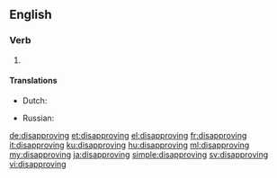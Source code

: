 ==English==

===Verb===
{{head|en|present participle}}

# {{present participle of|disapprove|lang=en}}

====Translations====
{{trans-top|present participle of disapprove}}
* Dutch: {{t+|nl|afkeurend}}
{{trans-mid}}
* Russian: {{t+|ru|неодобрительный|tr=neodobrítelʹnyj|sc=Cyrl}}
{{trans-bottom}}

[[de:disapproving]]
[[et:disapproving]]
[[el:disapproving]]
[[fr:disapproving]]
[[it:disapproving]]
[[ku:disapproving]]
[[hu:disapproving]]
[[ml:disapproving]]
[[my:disapproving]]
[[ja:disapproving]]
[[simple:disapproving]]
[[sv:disapproving]]
[[vi:disapproving]]